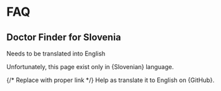 
# FAQ

## Doctor Finder for Slovenia

Needs to be translated into English

Unfortunately, this page exist only in {<Link className={clsx(styles.ComponentsMDX,styles.A)}  href="https://zdravniki.sledilnik.org/sl/faq">Slovenian</Link>} language.

{/* Replace with proper link */}
Help as translate it to English on {<Link className={clsx(styles.ComponentsMDX,styles.A)}  href="https://github.com/sledilnik/zdravniki/blob/master/src/content/en/faq.md" target="_blank" >GitHub</Link>}.
